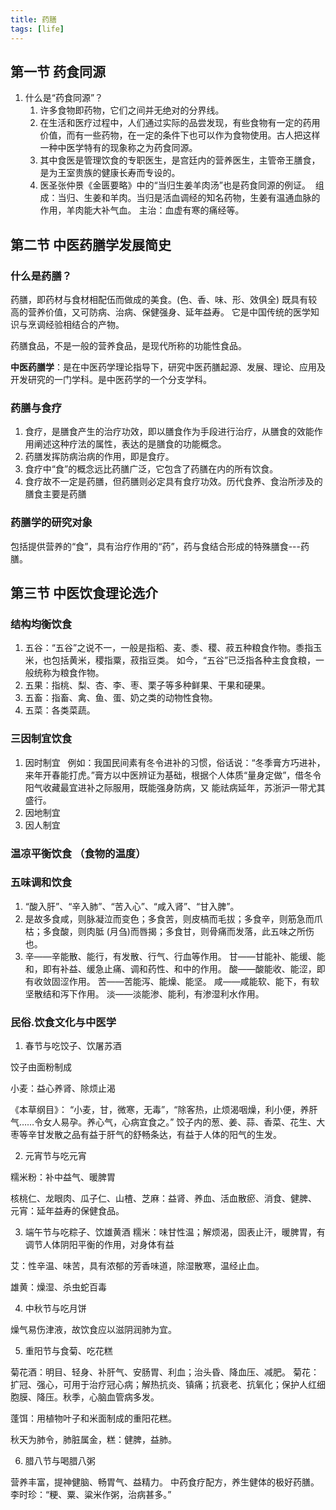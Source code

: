 ```yaml
---
title: 药膳
tags: [life]
---
```


## 第一节 药食同源

1. 什么是“药食同源”？
   1. 许多食物即药物，它们之间并无绝对的分界线。
   2. 在生活和医疗过程中，人们通过实际的品尝发现，有些食物有一定的药用价值，而有一些药物，在一定的条件下也可以作为食物使用。古人把这样一种中医学特有的现象称之为药食同源。
   3. 其中食医是管理饮食的专职医生，是宫廷内的营养医生，主管帝王膳食，是为王室贵族的健康长寿而专设的。
   4. 医圣张仲景《金匮要略》中的“当归生姜羊肉汤”也是药食同源的例证。 
      组成：当归、生姜和羊肉。当归是活血调经的知名药物，生姜有温通血脉的作用，羊肉能大补气血。
      主治：血虚有寒的痛经等。

## 第二节 中医药膳学发展简史

### 什么是药膳？

药膳，即药材与食材相配伍而做成的美食。(色、香、味、形、效俱全) 既具有较高的营养价值，又可防病、治病、保健强身、延年益寿。 它是中国传统的医学知识与烹调经验相结合的产物。

药膳食品，不是一般的营养食品，是现代所称的功能性食品。

**中医药膳学**：是在中医药学理论指导下，研究中医药膳起源、发展、理论、应用及开发研究的一门学科。是中医药学的一个分支学科。

### 药膳与食疗

1. 食疗，是膳食产生的治疗功效，即以膳食作为手段进行治疗，从膳食的效能作用阐述这种疗法的属性，表达的是膳食的功能概念。
2. 药膳发挥防病治病的作用，即是食疗。
3. 食疗中“食”的概念远比药膳广泛，它包含了药膳在内的所有饮食。
4. 食疗故不一定是药膳，但药膳则必定具有食疗功效。历代食养、食治所涉及的膳食主要是药膳

### 药膳学的研究对象

包括提供营养的“食”，具有治疗作用的“药”，药与食结合形成的特殊膳食---药膳。

## 第三节 中医饮食理论选介

### 结构均衡饮食

1. 五谷：“五谷”之说不一，一般是指稻、麦、黍、稷、菽五种粮食作物。黍指玉米，也包括黄米，稷指粟，菽指豆类。 如今，“五谷”已泛指各种主食食粮，一般统称为粮食作物。
2. 五果：指桃、梨、杏、李、枣、栗子等多种鲜果、干果和硬果。
3. 五畜：指畜、禽、鱼、蛋、奶之类的动物性食物。
4. 五菜：各类菜蔬。

### 三因制宜饮食

1. 因时制宜  
   例如：我国民间素有冬令进补的习惯，俗话说：“冬季膏方巧进补，来年开春能打虎。”膏方以中医辨证为基础，根据个人体质“量身定做”，借冬令阳气收藏最宜进补之际服用，既能强身防病，又 能祛病延年，苏浙沪一带尤其盛行。
2. 因地制宜
3. 因人制宜

### 温凉平衡饮食 （食物的温度）

### 五味调和饮食

1. “酸入肝”、“辛入肺”、“苦入心”、“咸入肾”、“甘入脾”。
2. 是故多食咸，则脉凝泣而变色；多食苦，则皮槁而毛拔；多食辛，则筋急而爪枯；多食酸，则肉胝 (月刍)而唇揭；多食甘，则骨痛而发落，此五味之所伤也。
3. 辛——辛能散、能行，有发散、行气、行血等作用。
   甘——甘能补、能缓、能和，即有补益、缓急止痛、调和药性、和中的作用。
   酸——酸能收、能涩，即有收敛固涩作用。
   苦——苦能泻、能燥、能坚。
   咸——咸能软、能下，有软坚散结和泻下作用。
   淡——淡能渗、能利，有渗湿利水作用。

### 民俗.饮食文化与中医学

1. 春节与吃饺子、饮屠苏酒

饺子由面粉制成

小麦：益心养肾、除烦止渴

《本草纲目》： “小麦，甘，微寒，无毒”，“除客热，止烦渴咽燥，利小便，养肝气……令女人易孕。养心气，心病宜食之。” 饺子内的葱、姜、蒜、香菜、花生、大枣等辛甘发散之品有益于肝气的舒畅条达，有益于人体的阳气的生发。

2. 元宵节与吃元宵

糯米粉：补中益气、暖脾胃

核桃仁、龙眼肉、瓜子仁、山楂、芝麻：益肾、养血、活血散瘀、消食、健脾、 元宵：延年益寿的保健食品。

3. 端午节与吃粽子、饮雄黄酒 糯米：味甘性温；解烦渴，固表止汗，暖脾胃，有调节人体阴阳平衡的作用，对身体有益

艾：性辛温、味苦，具有浓郁的芳香味道，除湿散寒，温经止血。

雄黄：燥湿、杀虫蛇百毒

4. 中秋节与吃月饼

燥气易伤津液，故饮食应以滋阴润肺为宜。

5. 重阳节与食菊、吃花糕

菊花酒：明目、轻身、补肝气、安肠胃、利血；治头昏、降血压、减肥。 菊花：扩冠、强心，可用于治疗冠心病；解热抗炎、镇痛；抗衰老、抗氧化；保护人红细胞膜、降压。秋季，心脑血管病多发。

蓬饵：用植物叶子和米面制成的重阳花糕。

秋天为肺令，肺脏属金，糕：健脾，益肺。

6. 腊八节与喝腊八粥

营养丰富，提神健脑、畅胃气、益精力。 中药食疗配方，养生健体的极好药膳。李时珍：“粳、粟、粱米作粥，治病甚多。”
